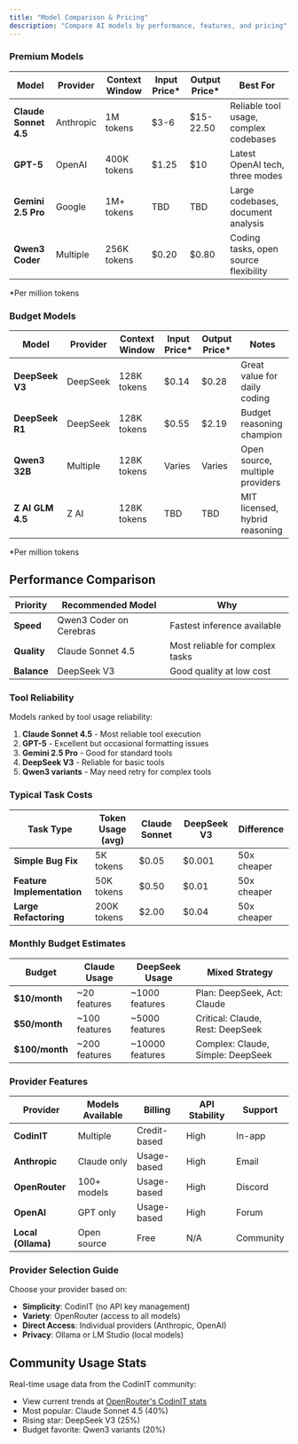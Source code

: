 ```yaml
---
title: "Model Comparison & Pricing"
description: "Compare AI models by performance, features, and pricing"
---
```


### Premium Models

| Model | Provider | Context Window | Input Price* | Output Price* | Best For |
|-------|----------|---------------|--------------|---------------|----------|
| **Claude Sonnet 4.5** | Anthropic | 1M tokens | $3-6 | $15-22.50 | Reliable tool usage, complex codebases |
| **GPT-5** | OpenAI | 400K tokens | $1.25 | $10 | Latest OpenAI tech, three modes |
| **Gemini 2.5 Pro** | Google | 1M+ tokens | TBD | TBD | Large codebases, document analysis |
| **Qwen3 Coder** | Multiple | 256K tokens | $0.20 | $0.80 | Coding tasks, open source flexibility |

*Per million tokens

### Budget Models

| Model | Provider | Context Window | Input Price* | Output Price* | Notes |
|-------|----------|---------------|--------------|---------------|-------|
| **DeepSeek V3** | DeepSeek | 128K tokens | $0.14 | $0.28 | Great value for daily coding |
| **DeepSeek R1** | DeepSeek | 128K tokens | $0.55 | $2.19 | Budget reasoning champion |
| **Qwen3 32B** | Multiple | 128K tokens | Varies | Varies | Open source, multiple providers |
| **Z AI GLM 4.5** | Z AI | 128K tokens | TBD | TBD | MIT licensed, hybrid reasoning |

*Per million tokens

## Performance Comparison

| Priority | Recommended Model | Why |
|----------|------------------|-----|
| **Speed** | Qwen3 Coder on Cerebras | Fastest inference available |
| **Quality** | Claude Sonnet 4.5 | Most reliable for complex tasks |
| **Balance** | DeepSeek V3 | Good quality at low cost |

### Tool Reliability

Models ranked by tool usage reliability:
1. **Claude Sonnet 4.5** - Most reliable tool execution
2. **GPT-5** - Excellent but occasional formatting issues
3. **Gemini 2.5 Pro** - Good for standard tools
4. **DeepSeek V3** - Reliable for basic tools
5. **Qwen3 variants** - May need retry for complex tools

### Typical Task Costs

| Task Type | Token Usage (avg) | Claude Sonnet | DeepSeek V3 | Difference |
|-----------|------------------|---------------|-------------|------------|
| **Simple Bug Fix** | 5K tokens | $0.05 | $0.001 | 50x cheaper |
| **Feature Implementation** | 50K tokens | $0.50 | $0.01 | 50x cheaper |
| **Large Refactoring** | 200K tokens | $2.00 | $0.04 | 50x cheaper |

### Monthly Budget Estimates

| Budget | Claude Usage | DeepSeek Usage | Mixed Strategy |
|--------|-------------|----------------|----------------|
| **$10/month** | ~20 features | ~1000 features | Plan: DeepSeek, Act: Claude |
| **$50/month** | ~100 features | ~5000 features | Critical: Claude, Rest: DeepSeek |
| **$100/month** | ~200 features | ~10000 features | Complex: Claude, Simple: DeepSeek |

### Provider Features

| Provider | Models Available | Billing | API Stability | Support |
|----------|-----------------|---------|---------------|---------|
| **CodinIT** | Multiple | Credit-based | High | In-app |
| **Anthropic** | Claude only | Usage-based | High | Email |
| **OpenRouter** | 100+ models | Usage-based | High | Discord |
| **OpenAI** | GPT only | Usage-based | High | Forum |
| **Local (Ollama)** | Open source | Free | N/A | Community |

### Provider Selection Guide

Choose your provider based on:
- **Simplicity**: CodinIT (no API key management)
- **Variety**: OpenRouter (access to all models)
- **Direct Access**: Individual providers (Anthropic, OpenAI)
- **Privacy**: Ollama or LM Studio (local models)

## Community Usage Stats

Real-time usage data from the CodinIT community:
- View current trends at [OpenRouter's CodinIT stats](https://openrouter.ai/apps?url=https%3A%2F%2Fcodinit.bot%2F)
- Most popular: Claude Sonnet 4.5 (40%)
- Rising star: DeepSeek V3 (25%)
- Budget favorite: Qwen3 variants (20%)
